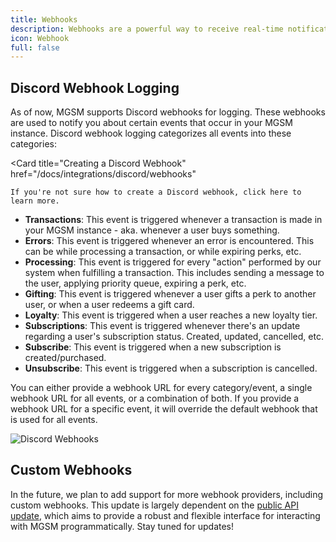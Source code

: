 ```yaml
---
title: Webhooks
description: Webhooks are a powerful way to receive real-time notifications from MGSM when certain events occur. You can use webhooks to trigger custom workflows, automate tasks, and integrate MGSM with other services.
icon: Webhook
full: false
---
```


## Discord Webhook Logging

As of now, MGSM supports Discord webhooks for logging. These webhooks are used to notify you about certain events that occur in your MGSM instance. Discord webhook logging categorizes all events into these categories:

<Card
    title="Creating a Discord Webhook"
    href="/docs/integrations/discord/webhooks"
>
    If you're not sure how to create a Discord webhook, click here to learn more.
</Card>

- **Transactions**: This event is triggered whenever a transaction is made in your MGSM instance - aka. whenever a user buys something.
- **Errors**: This event is triggered whenever an error is encountered. This can be while processing a transaction, or while expiring perks, etc.
- **Processing**: This event is triggered for every "action" performed by our system when fulfilling a transaction. This includes sending a message to the user, applying priority queue, expiring a perk, etc.
- **Gifting**: This event is triggered whenever a user gifts a perk to another user, or when a user redeems a gift card.
- **Loyalty**: This event is triggered when a user reaches a new loyalty tier.
- **Subscriptions**: This event is triggered whenever there's an update regarding a user's subscription status. Created, updated, cancelled, etc.
- **Subscribe**: This event is triggered when a new subscription is created/purchased.
- **Unsubscribe**: This event is triggered when a subscription is cancelled.

You can either provide a webhook URL for every category/event, a single webhook URL for all events, or a combination of both. If you provide a webhook URL for a specific event, it will override the default webhook that is used for all events.

![Discord Webhooks](./img/discord-webhooks.png)

## Custom Webhooks

In the future, we plan to add support for more webhook providers, including custom webhooks. This update is largely dependent on the [public API update](https://github.com/Mirasaki-MGSM/issue-tracker/issues/71), which aims to provide a robust and flexible interface for interacting with MGSM programmatically. Stay tuned for updates!
